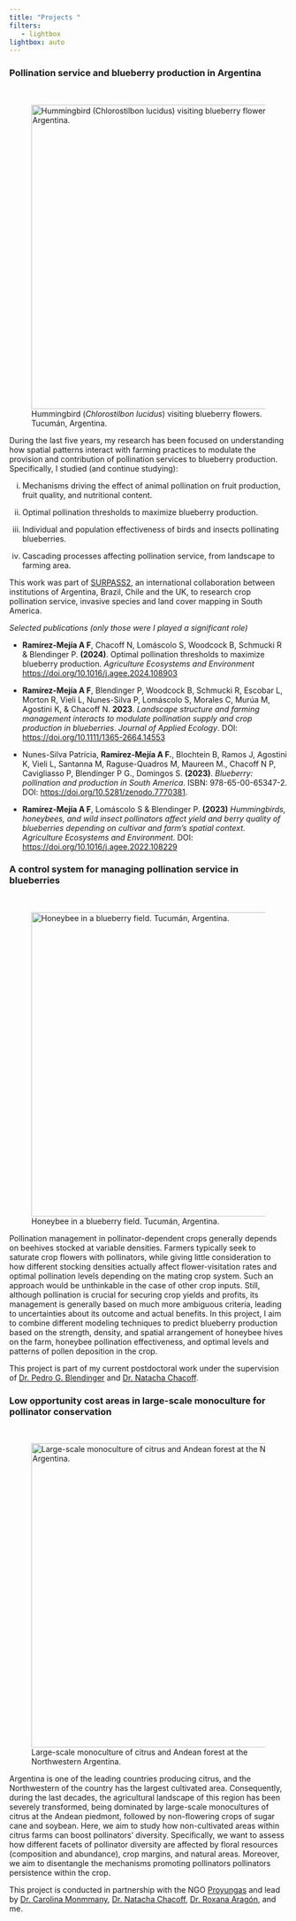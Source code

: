 ```yaml
---
title: "Projects "
filters:
   - lightbox
lightbox: auto
---
```


### Pollination service and blueberry production in Argentina

\

![Hummingbird (*Chlorostilbon lucidus*) visiting blueberry flowers. Tucumán, Argentina.](photos/DSCN3099.jpg){fig-align="center" width="550"}

During the last five years, my research has been focused on understanding how spatial patterns interact with farming practices to modulate the provision and contribution of pollination services to blueberry production. Specifically, I studied (and continue studying):

:::{}
i. Mechanisms driving the effect of animal pollination on fruit production, fruit quality, and nutritional content.

ii. Optimal pollination thresholds to maximize blueberry production.

iii. Individual and population effectiveness of birds and insects pollinating blueberries.

iv. Cascading processes affecting pollination service, from landscape to farming area.  
:::
 
This work was part of [SURPASS2](https://bee-surpass.org), an international collaboration between institutions of Argentina, Brazil, Chile and the UK, to research crop pollination service, invasive species and land cover mapping in South America.


::: {.border}
*Selected publications (only those were I played a significant role)*

-   **Ramírez-Mejía A F**, Chacoff N, Lomáscolo S, Woodcock B, Schmucki R & Blendinger P. **(2024)**. Optimal pollination thresholds to maximize blueberry production. *Agriculture Ecosystems and Environment* <https://doi.org/10.1016/j.agee.2024.108903>

-   **Ramírez-Mejía A F**, Blendinger P, Woodcock B, Schmucki R, Escobar L, Morton R, Vieli L, Nunes-Silva P, Lomáscolo S, Morales C, Murúa M, Agostini K, & Chacoff N. **2023**. *Landscape structure and farming management interacts to modulate pollination supply and crop production in blueberries*. *Journal of Applied Ecology*. DOI: <https://doi.org/10.1111/1365-2664.14553>

-   Nunes-Silva Patrícia, **Ramírez-Mejía A F.**, Blochtein B, Ramos J, Agostini K, Vieli L, Santanna M, Raguse-Quadros M, Maureen M., Chacoff N P, Cavigliasso P, Blendinger P G., Domingos S. **(2023)**. *Blueberry: pollination and production in South America*. ISBN: 978-65-00-65347-2. DOI: <https://doi.org/10.5281/zenodo.7770381>.

-   **Ramírez-Mejía A F**, Lomáscolo S & Blendinger P. **(2023)** *Hummingbirds, honeybees, and wild insect pollinators affect yield and berry quality of blueberries depending on cultivar and farm's spatial context*. *Agriculture Ecosystems and Environment*. DOI: <https://doi.org/10.1016/j.agee.2022.108229>
:::



### A control system for managing pollination service in blueberries

\

![Honeybee in a blueberry field. Tucumán, Argentina.](photos/DSCN2567.jpg){fig-align="center" width="550"}

Pollination management in pollinator-dependent crops generally depends on beehives stocked at variable densities. Farmers typically seek to saturate crop flowers with pollinators, while giving little consideration to how different stocking densities actually affect flower-visitation rates and optimal pollination levels depending on the mating crop system. Such an approach would be unthinkable in the case of other crop inputs. Still, although pollination is crucial for securing crop yields and profits, its management is generally based on much more ambiguous criteria, leading to uncertainties about its outcome and actual benefits. In this project, I aim to combine different modeling techniques to predict blueberry production based on the strength, density, and spatial arrangement of honeybee hives on the farm, honeybee pollination effectiveness, and optimal levels and patterns of pollen deposition in the crop.

This project is part of my current postdoctoral work under the supervision of [Dr. Pedro G. Blendinger](https://scholar.google.com/citations?user=9oyNtX0AAAAJ&hl=en&oi=ao) and [Dr. Natacha Chacoff](https://scholar.google.com.ar/citations?user=rxJBqGcAAAAJ&hl=en).

### Low opportunity cost areas in large-scale monoculture for pollinator conservation

\

![Large-scale monoculture of citrus and Andean forest at the Northwestern Argentina.](photos/IMG_4926.jpg){fig-align="center" width="550"}

Argentina is one of the leading countries producing citrus, and the Northwestern of the country has the largest cultivated area. Consequently, during the last decades, the agricultural landscape of this region has been severely transformed, being dominated by large-scale monocultures of citrus at the Andean piedmont, followed by non-flowering crops of sugar cane and soybean. Here, we aim to study how non-cultivated areas within citrus farms can boost pollinators' diversity. Specifically, we want to assess how different facets of pollinator diversity are affected by floral resources (composition and abundance), crop margins, and natural areas. Moreover, we aim to disentangle the mechanisms promoting pollinators pollinators persistence within the crop.

This project is conducted in partnership with the NGO [Proyungas](https://proyungas.org.ar) and lead by [Dr. Carolina Monmmany](https://scholar.google.com.ar/citations?user=Q-HQOqgAAAAJ&hl=es), [Dr. Natacha Chacoff](https://scholar.google.com.ar/citations?user=rxJBqGcAAAAJ&hl=en), [Dr. Roxana Aragón](https://scholar.google.com/citations?user=_JENFkAAAAAJ&hl=es), and me.





